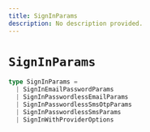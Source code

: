 ```yaml
---
title: SignInParams
description: No description provided.
---
```


# `SignInParams`

```ts
type SignInParams =
  | SignInEmailPasswordParams
  | SignInPasswordlessEmailParams
  | SignInPasswordlessSmsOtpParams
  | SignInPasswordlessSmsParams
  | SignInWithProviderOptions
```
